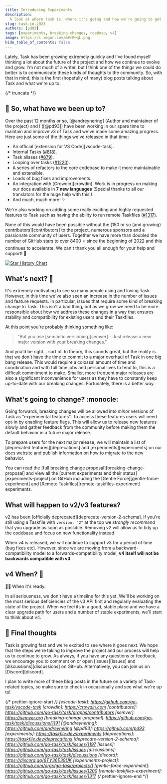 ```yaml
---
title: Introducing Experiments
description:
  A look at where task is, where it's going and how we're going to get there.
slug: task-in-2023
authors: [pd93]
tags: [experiments, breaking-changes, roadmap, v4]
image: https://i.imgur.com/mErPwqL.png
hide_table_of_contents: false
---
```


Lately, Task has been growing extremely quickly and I've found myself thinking a
lot about the future of the project and how we continue to evolve and grow. I'm
not much of a writer, but I think one of the things we could do better is to
communicate these kinds of thoughts to the community. So, with that in mind,
this is the first (hopefully of many) blog posts talking about Task and what
we're up to.

{/* truncate */}

## :calendar: So, what have we been up to?

Over the past 12 months or so, [@andreynering] (Author and maintainer of the
project) and I ([@pd93]) have been working in our spare time to maintain and
improve v3 of Task and we've made some amazing progress. Here are just some of
the things we've released in that time:

- An official [extension for VS Code][vscode-task].
- Internal Tasks ([#818](https://github.com/go-task/task/pull/818)).
- Task aliases ([#879](https://github.com/go-task/task/pull/879)).
- Looping over tasks ([#1220](https://github.com/go-task/task/pull/1200)).
- A series of refactors to the core codebase to make it more maintainable and
  extensible.
- Loads of bug fixes and improvements.
- An integration with [Crowdin][crowdin]. Work is in progress on making our docs
  available in **7 new languages** (Special thanks to all our translators for
  the huge help with this!).
- And much, much more! :sparkles:

We're also working on adding some really exciting and highly requested features
to Task such as having the ability to run remote Taskfiles
([#1317](https://github.com/go-task/task/issues/1317)).

None of this would have been possible without the [150 or so (and growing)
contributors][contributors] to the project, numerous sponsors and a passionate
community of users. Together we have more than doubled the number of GitHub
stars to over 8400 :star: since the beginning of 2022 and this continues to
accelerate. We can't thank you all enough for your help and support! :rocket:

[![Star History Chart](https://api.star-history.com/svg?repos=go-task/task&type=Date)](https://star-history.com/#go-task/task&Date)

## What's next? :thinking:

It's extremely motivating to see so many people using and loving Task. However,
in this time we've also seen an increase in the number of issues and feature
requests. In particular, issues that require some kind of breaking change to
Task. This isn't a bad thing, but as we grow we need to be more responsible
about how we address these changes in a way that ensures stability and
compatibility for existing users and their Taskfiles.

At this point you're probably thinking something like:

> "But you use [semantic versioning][semver] - Just release a new major version
> with your breaking changes."

And you'd be right... sort of. In theory, this sounds great, but the reality is
that we don't have the time to commit to a major overhaul of Task in one big
bang release. This would require a colossal amount of time and coordination and
with full time jobs and personal lives to tend to, this is a difficult
commitment to make. Smaller, more frequent major releases are also a significant
inconvenience for users as they have to constantly keep up-to-date with our
breaking changes. Fortunately, there is a better way.

## What's going to change? :monocle:

Going forwards, breaking changes will be allowed into _minor_ versions of Task
as "experimental features". To access these features users will need opt-in by
enabling feature flags. This will allow us to release new features slowly and
gather feedback from the community before making them the default behavior in a
future major release.

To prepare users for the next major release, we will maintain a list of
[deprecated features][deprecations] and [experiments][experiments] on our docs
website and publish information on how to migrate to the new behavior.

You can read the [full breaking change proposal][breaking-change-proposal] and
view all the [current experiments and their status][experiments-project] on
GitHub including the [Gentle Force][gentle-force-experiment] and [Remote
Taskfiles][remote-taskfiles-experiment] experiments.

## What will happen to v2/v3 features?

v2 has been [officially deprecated][deprecate-version-2-schema]. If you're still
using a Taskfile with `version: "2"` at the top we _strongly recommend_ that you
upgrade as soon as possible. Removing v2 will allow us to tidy up the codebase
and focus on new functionality instead.

When v4 is released, we will continue to support v3 for a period of time (bug
fixes etc). However, since we are moving from a backward-compatibility model to
a forwards-compatibility model, **v4 itself will not be backwards compatible
with v3**.

## v4 When? :eyes:

:man_shrugging: When it's ready.

In all seriousness, we don't have a timeline for this yet. We'll be working on
the most serious deficiencies of the v3 API first and regularly evaluating the
state of the project. When we feel its in a good, stable place and we have a
clear upgrade path for users and a number of stable experiments, we'll start to
think about v4.

## :wave: Final thoughts

Task is growing fast and we're excited to see where it goes next. We hope that
the steps we're taking to improve the project and our process will help us to
continue to grow. As always, if you have any questions or feedback, we encourage
you to comment on or open [issues][issues] and [discussions][discussions] on
GitHub. Alternatively, you can join us on [Discord][discord].

I plan to write more of these blog posts in the future on a variety of
Task-related topics, so make sure to check in occasionally and see what we're up
to!

{/* prettier-ignore-start */}
[vscode-task]: https://github.com/go-task/vscode-task
[crowdin]: https://crowdin.com
[contributors]: https://github.com/go-task/task/graphs/contributors
[semver]: https://semver.org
[breaking-change-proposal]: https://github.com/go-task/task/discussions/1191
[@andreynering]: https://github.com/andreynering
[@pd93]: https://github.com/pd93
[experiments]: https://taskfile.dev/experiments
[deprecations]: https://taskfile.dev/deprecations
[deprecate-version-2-schema]: https://github.com/go-task/task/issues/1197
[issues]: https://github.com/go-task/task/issues
[discussions]: https://github.com/go-task/task/discussions
[discord]: https://discord.gg/6TY36E39UK
[experiments-project]: https://github.com/orgs/go-task/projects/1
[gentle-force-experiment]: https://github.com/go-task/task/issues/1200
[remote-taskfiles-experiment]: https://github.com/go-task/task/issues/1317
{/* prettier-ignore-end */}
